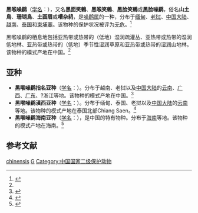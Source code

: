 {{Speciesbox
| name = 黑喉噪鹛
| image = Garrulax chinensis - Watching.jpg
| image_width = 250px
| status = LC | status_system = IUCN3.1
| status_ref = <ref>{{IUCN|id=22715642 |title='''Garrulax chinensis''' |assessors=[[BirdLife_International|BirdLife International]] |version=2013.2 |year=2012 |accessdate=26 November 2013}}</ref>
| genus = Garrulax
| species = chinensis
| authority = （[[喬瓦尼·安東尼奧·斯科波利|Scopoli]], 1786）<ref name='id3269'>{{cite web| url =http://www.bioinfo.cn/db05/BjdwSpecies.php?action=view&id=3269| title =黑喉噪鹛| work =《中国动物物种编目数据库》| publisher =中国科学院微生物研究所| author =中国科学院动物研究所| accessdate =2009-04-04| deadurl =yes| archiveurl =https://web.archive.org/web/20160305035938/http://www.bioinfo.cn/db05/BjdwSpecies.php?action=view&id=3269| archivedate =2016-03-05}}</ref>
| range_map = 
| synonyms = 
* ''Ianthocincla chinensis''
* ''Turdus shanhu'' <br><small>Gmelin, 1789</small>
* ''Crateropus leucogenys'' <br><small>Blyth, 1842</small>
* ''Garrulax shanhu'' <br><small>Gray, 1846</small>
}}

'''黑喉噪鹛'''（[[学名|学名]]：{{lang|la|''Garrulax chinensis''}}），又名'''黑面笑鶇'''、'''黑喉笑鶇'''、'''黑脸笑鶇'''或'''黑脸噪鹛'''，俗名'''山土鳥'''、'''珊瑚鳥'''、'''土画眉'''或'''嘈杂鸫'''，是[[噪鹛属|噪鹛属]]的一种，分布于[[缅甸|缅甸]]、[[老挝|老挝]]、[[中国大陆|中国大陆]]、[[越南|越南]]、[[泰国|泰国]]和[[柬埔寨|柬埔寨]]。该物种的保护状况被评为[[无危|无危]]。<ref>{{cite web|url=http://www.birdlife.org/datazone/speciesfactsheet.php?id=7793&m=0|title=Garrulax chinensis|publisher=[[国际鸟盟|BirdLife.org]]|accessdate=2011-06-27|archive-date=2014-03-01|archive-url=https://web.archive.org/web/20140301220035/http://www.birdlife.org/datazone/speciesfactsheet.php?id=7793&m=0|dead-url=no}}</ref>

黑喉噪鹛的栖息地包括亚热带或热带的（低地）湿润疏灌丛、亚热带或热带的湿润低地林、亚热带或热带的（低地）季节性湿润草原和亚热带或热带的湿润山地林。该物种的模式产地在中国。<ref name='id3269'/>

==亚种==
*'''黑喉噪鹛指名亚种'''（[[学名|学名]]：{{lang|la|''Garrulax chinensis chinensis''}}）。分布于越南、老挝以及[[中国大陆|中国大陆]]的[[云南|云南]]、[[广西|广西]]、[[广东|广东]]、?浙江等地。该物种的模式产地在中国。<ref name='id3270'>{{cite web| url =http://www.bioinfo.cn/db05/BjdwSpecies.php?action=view&id=3270| title =黑喉噪鹛指名亚种| work =《中国动物物种编目数据库》| publisher =中国科学院微生物研究所| author =中国科学院动物研究所| accessdate =2009-04-04| deadurl =yes| archiveurl =https://web.archive.org/web/20160305055417/http://www.bioinfo.cn/db05/BjdwSpecies.php?action=view&id=3270| archivedate =2016-03-05}}</ref>
*'''黑喉噪鹛滇西亚种'''（[[学名|学名]]：{{lang|la|''Garrulax chinensis lochmius''}}）。分布于缅甸、泰国、老挝以及[[中国大陆|中国大陆]]的[[云南|云南]]等地。该物种的模式产地在泰国北部Chiang Saen。<ref name='id3271'>{{cite web| url =http://www.bioinfo.cn/db05/BjdwSpecies.php?action=view&id=3271| title =黑喉噪鹛滇西亚种| work =《中国动物物种编目数据库》| publisher =中国科学院微生物研究所| author =中国科学院动物研究所| accessdate =2009-04-04| deadurl =yes| archiveurl =https://web.archive.org/web/20160305040048/http://www.bioinfo.cn/db05/BjdwSpecies.php?action=view&id=3271| archivedate =2016-03-05}}</ref>
*'''黑喉噪鹛海南亚种'''（[[学名|学名]]：{{lang|la|''Garrulax chinensis monachus''}}），是中国的特有物种。分布于[[海南|海南]]等地。该物种的模式产地在海南。<ref name='id3272'>{{cite web| url =http://www.bioinfo.cn/db05/BjdwSpecies.php?action=view&id=3272| title =黑喉噪鹛海南亚种| work =《中国动物物种编目数据库》| publisher =中国科学院微生物研究所| author =中国科学院动物研究所| accessdate =2009-04-04| deadurl =yes| archiveurl =https://web.archive.org/web/20160305074819/http://www.bioinfo.cn/db05/BjdwSpecies.php?action=view&id=3272| archivedate =2016-03-05}}</ref>

== 参考文献 ==
{{commons category|Garrulax chinensis}}
{{reflist}}
{{Taxonbar|from=Q1589453}}

[[Category:噪鹛属|chinensis]]
[[Category:1786年描述的鸟类|G]]
[[Category:中国国家二级保护动物|Category:中国国家二级保护动物]]